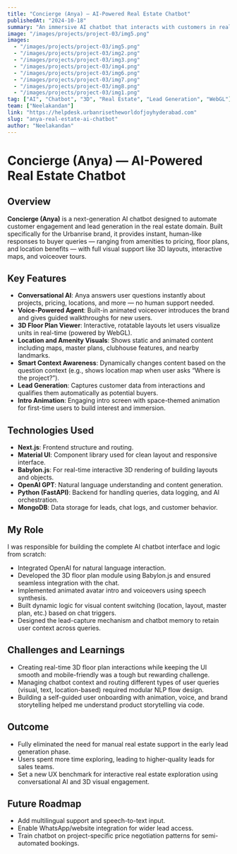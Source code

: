 ```yaml
---
title: "Concierge (Anya) — AI-Powered Real Estate Chatbot"
publishedAt: "2024-10-18"
summary: "An immersive AI chatbot that interacts with customers in real-time, answers questions, showcases 3D floor plans, and auto-generates leads for real estate sales."
image: "/images/projects/project-03/img5.png"
images:
  - "/images/projects/project-03/img5.png"
  - "/images/projects/project-03/img2.png"
  - "/images/projects/project-03/img3.png"
  - "/images/projects/project-03/img4.png"
  - "/images/projects/project-03/img6.png"
  - "/images/projects/project-03/img7.png"
  - "/images/projects/project-03/img8.png"
  - "/images/projects/project-03/img1.png"
tag: ["AI", "Chatbot", "3D", "Real Estate", "Lead Generation", "WebGL"]
team: ["Neelakandan"]
link: "https://helpdesk.urbanrisetheworldofjoyhyderabad.com"
slug: "anya-real-estate-ai-chatbot"
author: "Neelakandan"
---
```


# Concierge (Anya) — AI-Powered Real Estate Chatbot

## Overview

**Concierge (Anya)** is a next-generation AI chatbot designed to automate customer engagement and lead generation in the real estate domain. Built specifically for the Urbanrise brand, it provides instant, human-like responses to buyer queries — ranging from amenities to pricing, floor plans, and location benefits — with full visual support like 3D layouts, interactive maps, and voiceover tours.

## Key Features

- **Conversational AI**: Anya answers user questions instantly about projects, pricing, locations, and more — no human support needed.
- **Voice-Powered Agent**: Built-in animated voiceover introduces the brand and gives guided walkthroughs for new users.
- **3D Floor Plan Viewer**: Interactive, rotatable layouts let users visualize units in real-time (powered by WebGL).
- **Location and Amenity Visuals**: Shows static and animated content including maps, master plans, clubhouse features, and nearby landmarks.
- **Smart Context Awareness**: Dynamically changes content based on the question context (e.g., shows location map when user asks “Where is the project?”).
- **Lead Generation**: Captures customer data from interactions and qualifies them automatically as potential buyers.
- **Intro Animation**: Engaging intro screen with space-themed animation for first-time users to build interest and immersion.

## Technologies Used

- **Next.js**: Frontend structure and routing.
- **Material UI**: Component library used for clean layout and responsive interface.
- **Babylon.js**: For real-time interactive 3D rendering of building layouts and objects.
- **OpenAI GPT**: Natural language understanding and content generation.
- **Python (FastAPI)**: Backend for handling queries, data logging, and AI orchestration.
- **MongoDB**: Data storage for leads, chat logs, and customer behavior.

## My Role

I was responsible for building the complete AI chatbot interface and logic from scratch:

- Integrated OpenAI for natural language interaction.
- Developed the 3D floor plan module using Babylon.js and ensured seamless integration with the chat.
- Implemented animated avatar intro and voiceovers using speech synthesis.
- Built dynamic logic for visual content switching (location, layout, master plan, etc.) based on chat triggers.
- Designed the lead-capture mechanism and chatbot memory to retain user context across queries.

## Challenges and Learnings

- Creating real-time 3D floor plan interactions while keeping the UI smooth and mobile-friendly was a tough but rewarding challenge.
- Managing chatbot context and routing different types of user queries (visual, text, location-based) required modular NLP flow design.
- Building a self-guided user onboarding with animation, voice, and brand storytelling helped me understand product storytelling via code.

## Outcome

- Fully eliminated the need for manual real estate support in the early lead generation phase.
- Users spent more time exploring, leading to higher-quality leads for sales teams.
- Set a new UX benchmark for interactive real estate exploration using conversational AI and 3D visual engagement.

## Future Roadmap

- Add multilingual support and speech-to-text input.
- Enable WhatsApp/website integration for wider lead access.
- Train chatbot on project-specific price negotiation patterns for semi-automated bookings.
